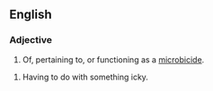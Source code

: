 ==English==

===Adjective===
{{en-adj}}

# Of, pertaining to, or functioning as a [[microbicide]].

# Having to do with something icky.